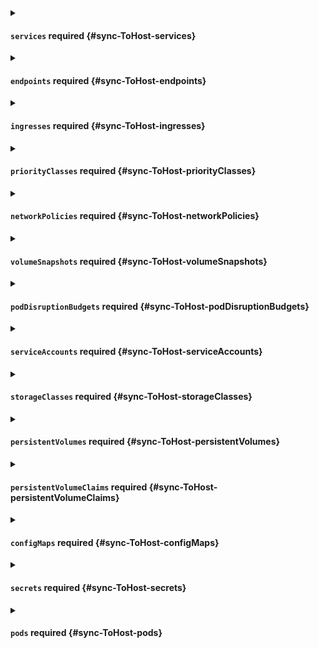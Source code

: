 


<details className="config-field" data-expandable="true">
<summary>

#### `services` <span className="config-field-required" data-required="false">required</span> <span className="config-field-type"></span> <span className="config-field-default"></span> <span className="config-field-enum"></span> {#sync-ToHost-services}



</summary>

<PartialServicesreference />


</details>



<details className="config-field" data-expandable="true">
<summary>

#### `endpoints` <span className="config-field-required" data-required="false">required</span> <span className="config-field-type"></span> <span className="config-field-default"></span> <span className="config-field-enum"></span> {#sync-ToHost-endpoints}



</summary>

<PartialEndpointsreference />


</details>



<details className="config-field" data-expandable="true">
<summary>

#### `ingresses` <span className="config-field-required" data-required="false">required</span> <span className="config-field-type"></span> <span className="config-field-default"></span> <span className="config-field-enum"></span> {#sync-ToHost-ingresses}



</summary>

<PartialIngressesreference />


</details>



<details className="config-field" data-expandable="true">
<summary>

#### `priorityClasses` <span className="config-field-required" data-required="false">required</span> <span className="config-field-type"></span> <span className="config-field-default"></span> <span className="config-field-enum"></span> {#sync-ToHost-priorityClasses}



</summary>

<PartialPriorityclassesreference />


</details>



<details className="config-field" data-expandable="true">
<summary>

#### `networkPolicies` <span className="config-field-required" data-required="false">required</span> <span className="config-field-type"></span> <span className="config-field-default"></span> <span className="config-field-enum"></span> {#sync-ToHost-networkPolicies}



</summary>

<PartialNetworkpoliciesreference />


</details>



<details className="config-field" data-expandable="true">
<summary>

#### `volumeSnapshots` <span className="config-field-required" data-required="false">required</span> <span className="config-field-type"></span> <span className="config-field-default"></span> <span className="config-field-enum"></span> {#sync-ToHost-volumeSnapshots}



</summary>

<PartialVolumesnapshotsreference />


</details>



<details className="config-field" data-expandable="true">
<summary>

#### `podDisruptionBudgets` <span className="config-field-required" data-required="false">required</span> <span className="config-field-type"></span> <span className="config-field-default"></span> <span className="config-field-enum"></span> {#sync-ToHost-podDisruptionBudgets}



</summary>

<PartialPoddisruptionbudgetsreference />


</details>



<details className="config-field" data-expandable="true">
<summary>

#### `serviceAccounts` <span className="config-field-required" data-required="false">required</span> <span className="config-field-type"></span> <span className="config-field-default"></span> <span className="config-field-enum"></span> {#sync-ToHost-serviceAccounts}



</summary>

<PartialServiceaccountsreference />


</details>



<details className="config-field" data-expandable="true">
<summary>

#### `storageClasses` <span className="config-field-required" data-required="false">required</span> <span className="config-field-type"></span> <span className="config-field-default"></span> <span className="config-field-enum"></span> {#sync-ToHost-storageClasses}



</summary>

<PartialStorageclassesreference />


</details>



<details className="config-field" data-expandable="true">
<summary>

#### `persistentVolumes` <span className="config-field-required" data-required="false">required</span> <span className="config-field-type"></span> <span className="config-field-default"></span> <span className="config-field-enum"></span> {#sync-ToHost-persistentVolumes}



</summary>

<PartialPersistentvolumesreference />


</details>



<details className="config-field" data-expandable="true">
<summary>

#### `persistentVolumeClaims` <span className="config-field-required" data-required="false">required</span> <span className="config-field-type"></span> <span className="config-field-default"></span> <span className="config-field-enum"></span> {#sync-ToHost-persistentVolumeClaims}



</summary>

<PartialPersistentvolumeclaimsreference />


</details>



<details className="config-field" data-expandable="true">
<summary>

#### `configMaps` <span className="config-field-required" data-required="false">required</span> <span className="config-field-type"></span> <span className="config-field-default"></span> <span className="config-field-enum"></span> {#sync-ToHost-configMaps}



</summary>

<PartialConfigmapsreference />


</details>



<details className="config-field" data-expandable="true">
<summary>

#### `secrets` <span className="config-field-required" data-required="false">required</span> <span className="config-field-type"></span> <span className="config-field-default"></span> <span className="config-field-enum"></span> {#sync-ToHost-secrets}



</summary>

<PartialSecretsreference />


</details>



<details className="config-field" data-expandable="true">
<summary>

#### `pods` <span className="config-field-required" data-required="false">required</span> <span className="config-field-type"></span> <span className="config-field-default"></span> <span className="config-field-enum"></span> {#sync-ToHost-pods}



</summary>

<PartialPodsreference />


</details>

